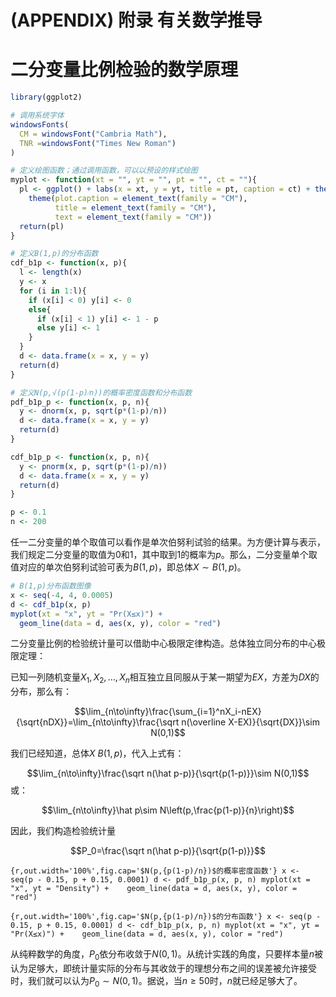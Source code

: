 # (APPENDIX) 附录 有关数学推导{-}

# 二分变量比例检验的数学原理 {#Chp11}

```r
library(ggplot2)

# 调用系统字体
windowsFonts(
  CM = windowsFont("Cambria Math"),
  TNR =windowsFont("Times New Roman")
)

# 定义绘图函数；通过调用函数，可以以预设的样式绘图
myplot <- function(xt = "", yt = "", pt = "", ct = ""){
  pl <- ggplot() + labs(x = xt, y = yt, title = pt, caption = ct) + theme_bw() +
    theme(plot.caption = element_text(family = "CM"),
          title = element_text(family = "CM"),
          text = element_text(family = "CM"))
  return(pl)
}

# 定义B(1,p)的分布函数
cdf_b1p <- function(x, p){
  l <- length(x)
  y <- x
  for (i in 1:l){
    if (x[i] < 0) y[i] <- 0
    else{
      if (x[i] < 1) y[i] <- 1 - p
      else y[i] <- 1
    }
  }
  d <- data.frame(x = x, y = y)
  return(d)
}

# 定义N(p,√(p(1-p)⁄n))的概率密度函数和分布函数
pdf_b1p_p <- function(x, p, n){
  y <- dnorm(x, p, sqrt(p*(1-p)/n))
  d <- data.frame(x = x, y = y)
  return(d)
}

cdf_b1p_p <- function(x, p, n){
  y <- pnorm(x, p, sqrt(p*(1-p)/n))
  d <- data.frame(x = x, y = y)
  return(d)
}

p <- 0.1 
n <- 200
```

任一二分变量的单个取值可以看作是单次伯努利试验的结果。为方便计算与表示，我们规定二分变量的取值为0和1，其中取到1的概率为$p$。那么，二分变量单个取值对应的单次伯努利试验可表为$B(1,p)$，即总体$X\sim B(1,p)$。

```r
# B(1,p)分布函数图像
x <- seq(-4, 4, 0.0005)
d <- cdf_b1p(x, p)
myplot(xt = "x", yt = "Pr(X≤x)") + 
  geom_line(data = d, aes(x, y), color = "red")
```

二分变量比例的检验统计量可以借助中心极限定律构造。总体独立同分布的中心极限定理：

已知一列随机变量$X_1,X_2,…,X_n$相互独立且同服从于某一期望为$EX$，方差为$DX$的分布，那么有：

$$\lim_{n\to\infty}\frac{\sum_{i=1}^nX_i-nEX}{\sqrt{nDX}}=\lim_{n\to\infty}\frac{\sqrt n(\overline X-EX)}{\sqrt{DX}}\sim N(0,1)$$

我们已经知道，总体$X~B(1,p)$，代入上式有：

$$\lim_{n\to\infty}\frac{\sqrt n(\hat p-p)}{\sqrt{p(1-p)}}\sim N(0,1)$$
或：

$$\lim_{n\to\infty}\hat p\sim N\left(p,\frac{p(1-p)}{n}\right)$$

因此，我们构造检验统计量

$$P_0=\frac{\sqrt n(\hat p-p)}{\sqrt{p(1-p)}}$$

```{r,out.width='100%',fig.cap='$N(p,{p(1-p)/n})$的概率密度函数'}
x <- seq(p - 0.15, p + 0.15, 0.0001)
d <- pdf_b1p_p(x, p, n)
myplot(xt = "x", yt = "Density") + 
  geom_line(data = d, aes(x, y), color = "red")
```

```{r,out.width='100%',fig.cap='$N(p,{p(1-p)/n})$的分布函数'}
x <- seq(p - 0.15, p + 0.15, 0.0001)
d <- cdf_b1p_p(x, p, n)
myplot(xt = "x", yt = "Pr(X≤x)") + 
  geom_line(data = d, aes(x, y), color = "red")
```

从纯粹数学的角度，$P_0$依分布收敛于$N(0,1)$。从统计实践的角度，只要样本量$n$被认为足够大，即统计量实际的分布与其收敛于的理想分布之间的误差被允许接受时，我们就可以认为$P_0\sim N(0,1)$。据说，当$n≥50$时，$n$就已经足够大了。
